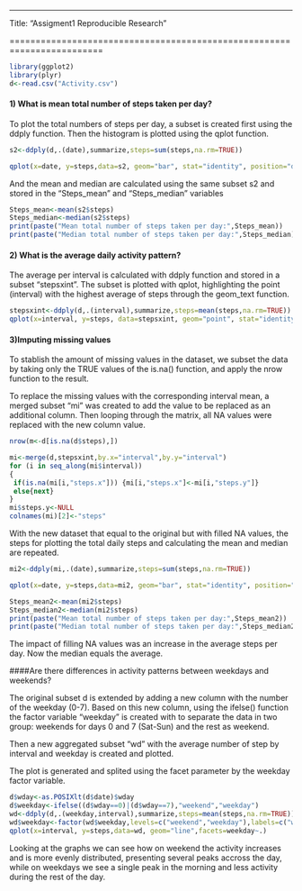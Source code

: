 ---
Title: "Assigment1 Reproducible Research"

========================================================================


```r
library(ggplot2)
library(plyr)
d<-read.csv("Activity.csv")
```

#### 1) What is mean total number of steps taken per day?  
To plot the total numbers of steps per day, a subset is created first using the ddply function. Then the histogram is plotted using the qplot function.

```r
s2<-ddply(d,.(date),summarize,steps=sum(steps,na.rm=TRUE))

qplot(x=date, y=steps,data=s2, geom="bar", stat="identity", position="dodge") + theme(text = element_text(size=10),                                               axis.text.x = element_text(angle=90, vjust=1))

```

And the mean and median are calculated using the same subset s2 and stored in the "Steps_mean" and "Steps_median" variables

```r
Steps_mean<-mean(s2$steps)
Steps_median<-median(s2$steps)
print(paste("Mean total number of steps taken per day:",Steps_mean))
print(paste("Median total number of steps taken per day:",Steps_median))
```
#### 2) What is the average daily activity pattern?  
The average per interval is calculated with ddply function and stored in a subset "stepsxint".
The subset is plotted with qplot, highlighting the point (interval) with the highest average of steps through the geom_text function.

```r
stepsxint<-ddply(d,.(interval),summarize,steps=mean(steps,na.rm=TRUE))
qplot(x=interval, y=steps, data=stepsxint, geom="point", stat="identity", position="dodge") + theme(text = element_text(size=10))+geom_text(data=subset(stepsxint, steps==max(stepsxint$steps)),aes(interval,steps,label=paste("Highest average interval:",interval,",",round(steps,digits=3)," steps")))
```

#### 3)Imputing missing values

To stablish the amount of missing values in the dataset, we subset the data by taking only the TRUE values of the is.na() function, and apply the nrow function to the result.

To replace the missing values with the corresponding interval mean, a merged subset "mi"  was created to add the value to be replaced as an additional column.
Then looping through the matrix, all NA values were replaced with the new column value.

```r
nrow(m<-d[is.na(d$steps),])

mi<-merge(d,stepsxint,by.x="interval",by.y="interval")
for (i in seq_along(mi$interval))
{
 if(is.na(mi[i,"steps.x"])) {mi[i,"steps.x"]<-mi[i,"steps.y"]} 
 else{next}
}
mi$steps.y<-NULL
colnames(mi)[2]<-"steps"
````

With the new dataset that equal to the original but with filled NA values, the steps for plotting the total daily steps and calculating the mean and median are repeated.
```r
mi2<-ddply(mi,.(date),summarize,steps=sum(steps,na.rm=TRUE))

qplot(x=date, y=steps,data=mi2, geom="bar", stat="identity", position="dodge") + theme(text = element_text(size=10),                                               axis.text.x = element_text(angle=90, vjust=1))

Steps_mean2<-mean(mi2$steps)
Steps_median2<-median(mi2$steps)
print(paste("Mean total number of steps taken per day:",Steps_mean2))
print(paste("Median total number of steps taken per day:",Steps_median2))
```
The impact of filling NA values was an increase in the average steps per day.  Now the median equals the average.

####Are there differences in activity patterns between weekdays and weekends?

The original subset d is extended by adding a new column with the number of the weekday (0-7).
Based on this new column, using the ifelse() function the factor variable "weekday" is created with to separate the data in two group: weekends for days 0 and 7 (Sat-Sun) and the rest as weekend.

Then a new aggregated subset "wd" with the average number of step by interval and weekday is created and plotted.

The plot is generated and splited using the facet parameter by the weekday factor variable.
```r
d$wday<-as.POSIXlt(d$date)$wday
d$weekday<-ifelse((d$wday==0)|(d$wday==7),"weekend","weekday")
wd<-ddply(d,.(weekday,interval),summarize,steps=mean(steps,na.rm=TRUE))
wd$weekday<-factor(wd$weekday,levels=c("weekend","weekday"),labels=c("weekends","weekday"))
qplot(x=interval, y=steps,data=wd, geom="line",facets=weekday~.)
```
Looking at the graphs we can see how on weekend the activity increases and is more evenly distributed, presenting several peaks accross the day, while on weekdays we see a single peak in the morning and less activity during the rest of the day.